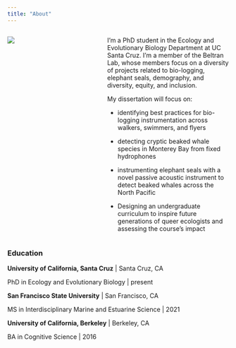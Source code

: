 ```yaml
---
title: "About"
---
```


::: columns
::: {.column width="35%"}
![](img/allison_tag.JPEG)
:::

::: {.column width="5%"}
:::

::: {.column width="60%"}
I'm a PhD student in the Ecology and Evolutionary Biology Department at UC Santa Cruz. I'm a member of the Beltran Lab, whose members focus on a diversity of projects related to bio-logging, elephant seals, demography, and diversity, equity, and inclusion.

My dissertation will focus on:

-   identifying best practices for bio-logging instrumentation across walkers, swimmers, and flyers

-   detecting cryptic beaked whale species in Monterey Bay from fixed hydrophones

-   instrumenting elephant seals with a novel passive acoustic instrument to detect beaked whales across the North Pacific

-   Designing an undergraduate curriculum to inspire future generations of queer ecologists and assessing the course's impact
:::
:::

### Education

**University of California, Santa Cruz** \| Santa Cruz, CA

PhD in Ecology and Evolutionary Biology \| present

**San Francisco State University** \| San Francisco, CA

MS in Interdisciplinary Marine and Estuarine Science \| 2021

**University of California, Berkeley** \| Berkeley, CA

BA in Cognitive Science \| 2016
